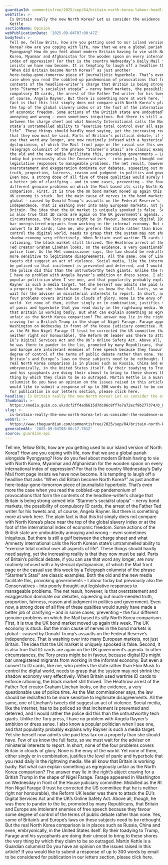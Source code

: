 ```yaml
---
guardianId: commentisfree/2025/sep/04/britain-north-korea-labour-headlines-politics
webTitle: >-
  Is Britain really the new North Korea? Let us consider the evidence | Martin
  Kettle
sectionName: Opinion
webPublicationDate: '2025-09-04T07:00:47Z'
bodyText: >-
  Tell me, fellow Brits, how are you getting used to our island version of North
  Korea? How are you coping with life, now that we are a global pariah alongside
  Pyongyang? How do you feel about modern Britain having to vie with North
  Korea, Myanmar and Afghanistan for the wooden spoon on every international
  index of oppression? For that is the country Wednesday’s Daily Mail front page
  insists we have now become. It is tempting to laugh off a headline that asks
  “When did Britain become North Korea?” as just another
  here-today-gone-tomorrow piece of journalistic hyperbole. That’s even more the
  case when you read the cobbled-up pandemonium of provocations that form the
  contents of the headline-writer’s charge that Britain is being strong-armed
  into “Starmer’s socialist utopia” – nervy bond markets, the possibility of
  compulsory ID cards, the arrest of the Father Ted writer for his tweets and,
  of course, Angela Rayner. But there is something more at work here. The plain
  fact is that this list simply does not compare with North Korea’s place near
  the top of the global slavery index or at the foot of the international index
  of economic freedom. Some actions of the British state are undoubtedly
  annoying and wrong – even sometimes iniquitous. But there is still a gulf
  between the charge sheet and what Amnesty International calls the North Korean
  state’s untrammelled ability to “exercise total control over all aspects of
  life”. These things should hardly need saying, yet the increasing reality is
  that they now must be said. Parts of Britain’s political debate, if you can
  use that word any longer, are now routinely infused with a hysterical
  dystopianism, of which the Mail front page or the casual use this week by a
  Telegraph columnist of the phrase “Starmer’s Stasi” are classic examples. Both
  the old and the new media facilitate this, provoking governments – Labour
  today but previously also the Conservatives – into poorly thought-out
  legislative responses to manageable problems. The net result, however, is that
  overstatement and exaggeration dominate our debates, squeezing out much-needed
  truth, proportion, fairness, reason and judgment in politics and government.
  Even now, a strong dose of all five of these qualities would surely have made
  a better job of clarifying – and in some cases, preventing – the four
  different genuine problems on which the Mail based its silly North Korea
  comparison. First, it is true the UK bond market moved up again this week. The
  UK economy is stuck. But the main cause of nerves in the bond markets is
  global – caused by Donald Trump’s assaults on the Federal Reserve’s
  independence. That is washing over into many European markets, not just
  Britain. The idea that the UK market is uniquely spooked is false. Second, it
  is also true that ID cards are again on the UK government’s agenda. In other
  circumstances, the Tory press might be in favour, because digital IDs might
  bar unregistered migrants from working in the informal economy. But even a
  convert to ID cards, like me, who prefers the state rather than Elon Musk to
  control the digital world, needs to grasp that the system may not shrink the
  shadow economy very effectively. When Britain used wartime ID cards to enforce
  rationing, the black market still thrived. The Heathrow arrest of the Father
  Ted creator Graham Linehan looks, on the evidence, a very questionable use of
  police time. As the Met commissioner says, the law should be redrafted to be
  more sensitive to legitimate disagreements. All the same, one of Linehan’s
  tweets did suggest an act of violence. Social media, like the internet, has to
  be policed so that incitement is prevented and deterred, and I would rather
  the police did this than the untrustworthy tech giants. Unlike the Tory press,
  I have no problem with Angela Rayner’s ambition or dress sense. I also know a
  popular politician when I see one, and that popularity probably explains why
  Rayner is such a media target. Yet she herself now admits she paid less tax on
  a property than she should have. Few of us know the full facts, so we must
  wait for the adviser on ministerial interests to report. In short, none of the
  four problems covers Britain in clouds of glory. None is the envy of the
  world. Yet none of them, either singly or in combination, justifies the level
  of panic and hyperbole that you read daily in the rightwing media. We all know
  that Britain is working badly. But what can explain something as egregiously
  unfair as the North Korea comparison? The answer may lie in the right’s abject
  craving for a British Trump in the shape of Nigel Farage. Farage appeared in
  Washington on Wednesday in front of the House judiciary committee. Misbilled
  as the Rt Hon Nigel Farage (I trust he corrected the US committee that he is
  neither right nor honourable), the Reform UK leader was there to attack the
  EU’s Digital Services Act and the UK’s Online Safety Act. Above all, though,
  he was there to pander to the lie, promoted by many Republicans, that Britain
  and Europe are intolerant enemies of free speech because they favour some
  degree of control of the terms of public debate rather than none. Yes, some of
  Britain’s and Europe’s laws on these subjects need to be rethought. But the
  real North Korea comparison is in places such as Russia, China and even,
  embryonically, in the United States itself. By their toadying to Trump, Farage
  and his sycophants are doing their utmost to bring to these shores the very
  thing by which they claim to be so outraged. Martin Kettle is a Guardian
  columnist Do you have an opinion on the issues raised in this article? If you
  would like to submit a response of up to 300 words by email to be considered
  for publication in our letters section, please click here.
headline: Is Britain really the new North Korea? Let us consider the evidence
thumbnail: >-
  https://media.guim.co.uk/dcf2ff4ad6615d7dc06c8ff7e7a72ecf9b277374/0_0_5000_4000/500.jpg
slug: >-
  is-britain-really-the-new-north-korea-let-us-consider-the-evidence-or-martin-kettle
webUrl: >-
  https://www.theguardian.com/commentisfree/2025/sep/04/britain-north-korea-labour-headlines-politics
generatedAt: '2025-09-04T08:00:17.781Z'
source: guardian-api
---
```

Tell me, fellow Brits, how are you getting used to our island version of North Korea? How are you coping with life, now that we are a global pariah alongside Pyongyang? How do you feel about modern Britain having to vie with North Korea, Myanmar and Afghanistan for the wooden spoon on every international index of oppression? For that is the country Wednesday’s Daily Mail front page insists we have now become. It is tempting to laugh off a headline that asks “When did Britain become North Korea?” as just another here-today-gone-tomorrow piece of journalistic hyperbole. That’s even more the case when you read the cobbled-up pandemonium of provocations that form the contents of the headline-writer’s charge that Britain is being strong-armed into “Starmer’s socialist utopia” – nervy bond markets, the possibility of compulsory ID cards, the arrest of the Father Ted writer for his tweets and, of course, Angela Rayner. But there is something more at work here. The plain fact is that this list simply does not compare with North Korea’s place near the top of the global slavery index or at the foot of the international index of economic freedom. Some actions of the British state are undoubtedly annoying and wrong – even sometimes iniquitous. But there is still a gulf between the charge sheet and what Amnesty International calls the North Korean state’s untrammelled ability to “exercise total control over all aspects of life”. These things should hardly need saying, yet the increasing reality is that they now must be said. Parts of Britain’s political debate, if you can use that word any longer, are now routinely infused with a hysterical dystopianism, of which the Mail front page or the casual use this week by a Telegraph columnist of the phrase “Starmer’s Stasi” are classic examples. Both the old and the new media facilitate this, provoking governments – Labour today but previously also the Conservatives – into poorly thought-out legislative responses to manageable problems. The net result, however, is that overstatement and exaggeration dominate our debates, squeezing out much-needed truth, proportion, fairness, reason and judgment in politics and government. Even now, a strong dose of all five of these qualities would surely have made a better job of clarifying – and in some cases, preventing – the four different genuine problems on which the Mail based its silly North Korea comparison. First, it is true the UK bond market moved up again this week. The UK economy is stuck. But the main cause of nerves in the bond markets is global – caused by Donald Trump’s assaults on the Federal Reserve’s independence. That is washing over into many European markets, not just Britain. The idea that the UK market is uniquely spooked is false. Second, it is also true that ID cards are again on the UK government’s agenda. In other circumstances, the Tory press might be in favour, because digital IDs might bar unregistered migrants from working in the informal economy. But even a convert to ID cards, like me, who prefers the state rather than Elon Musk to control the digital world, needs to grasp that the system may not shrink the shadow economy very effectively. When Britain used wartime ID cards to enforce rationing, the black market still thrived. The Heathrow arrest of the Father Ted creator Graham Linehan looks, on the evidence, a very questionable use of police time. As the Met commissioner says, the law should be redrafted to be more sensitive to legitimate disagreements. All the same, one of Linehan’s tweets did suggest an act of violence. Social media, like the internet, has to be policed so that incitement is prevented and deterred, and I would rather the police did this than the untrustworthy tech giants. Unlike the Tory press, I have no problem with Angela Rayner’s ambition or dress sense. I also know a popular politician when I see one, and that popularity probably explains why Rayner is such a media target. Yet she herself now admits she paid less tax on a property than she should have. Few of us know the full facts, so we must wait for the adviser on ministerial interests to report. In short, none of the four problems covers Britain in clouds of glory. None is the envy of the world. Yet none of them, either singly or in combination, justifies the level of panic and hyperbole that you read daily in the rightwing media. We all know that Britain is working badly. But what can explain something as egregiously unfair as the North Korea comparison? The answer may lie in the right’s abject craving for a British Trump in the shape of Nigel Farage. Farage appeared in Washington on Wednesday in front of the House judiciary committee. Misbilled as the Rt Hon Nigel Farage (I trust he corrected the US committee that he is neither right nor honourable), the Reform UK leader was there to attack the EU’s Digital Services Act and the UK’s Online Safety Act. Above all, though, he was there to pander to the lie, promoted by many Republicans, that Britain and Europe are intolerant enemies of free speech because they favour some degree of control of the terms of public debate rather than none. Yes, some of Britain’s and Europe’s laws on these subjects need to be rethought. But the real North Korea comparison is in places such as Russia, China and even, embryonically, in the United States itself. By their toadying to Trump, Farage and his sycophants are doing their utmost to bring to these shores the very thing by which they claim to be so outraged. Martin Kettle is a Guardian columnist Do you have an opinion on the issues raised in this article? If you would like to submit a response of up to 300 words by email to be considered for publication in our letters section, please click here.

